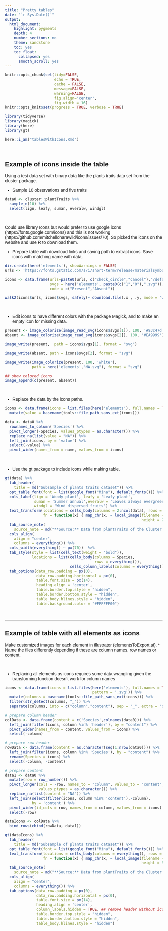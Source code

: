 ```yaml
---
title: "Pretty tables"
date: "`r Sys.Date()`"
output:
  html_document:
    highlight: pygments
    depth: 4
    number_sections: no
    theme: sandstone
    toc: yes
    toc_float:
      collapsed: yes
      smooth_scroll: yes
---
```


```r
knitr::opts_chunk$set(tidy=FALSE,
                      echo = TRUE, 
                      cache = FALSE,
                      message=FALSE,
                      warning=FALSE,
                      fig.align='center',
                      fig.width = 16)
knitr::opts_knit$set(progress = TRUE, verbose = TRUE)

library(tidyverse)
library(magick)
library(here)
library(gt)

here::i_am("tablesWithIcons.Rmd")
```

<style type="text/css">
body{
font: 14px "Mina", sans-serif;
}
</style>

<br />

## Example of icons inside the table

Using a test data set with binary data like the plants traits data set from the cluster package.

* Sample 10 observations and five traits

```r
data0 <- cluster::plantTraits %>% 
  sample_n(10) %>% 
  select(lign, leafy, suman, everalw, windgl) 
```

<br />

Could use library Icons but would prefer to use google icons (https://fonts.google.com/icons) and this is not working (https://github.com/mitchelloharawild/icons/issues/70). So picked the icons on the website and use R to download them.

* Prepare table with download links and saving path to extract icons. Save icons with matching name with data.

```r
dir.create(here('elements'), showWarnings = FALSE)
urls <- 'https://fonts.gstatic.com/s/i/short-term/release/materialsymbolsoutlined/'

icons <- data.frame(urls=paste0(urls, c("check_circle","cancel"),"/default/48px.svg"),
                    svgs = here('elements', paste0(c("1","0"),".svg")),
                    code = c("Present","Absent"))

walk2(icons$urls, icons$svgs, safely(~ download.file(.x , .y, mode = "wb")))
```
<br />

* Edit icons to have different colors with the package Magick, and to make an empty icon for missing data.

```r
present <- image_colorize(image_read_svg(icons$svgs[1]), 100, '#93c47d')
absent <- image_colorize(image_read_svg(icons$svgs[2]), 100, '#EA9999')

image_write(present,  path = icons$svgs[1], format = "svg")

image_write(absent, path = icons$svgs[2], format = "svg")

image_write(image_colorize(present, 100, 'white'), 
            path = here('elements',"NA.svg"), format = "svg")

## show colored icons
image_append(c(present, absent))
```

<br />

* Replace the data by the icons paths.

```r
icons <- data.frame(icons = list.files(here('elements'), full.names = TRUE, pattern = '.svg')) %>%
  mutate(value = basename(tools::file_path_sans_ext(icons)))

data <- data0 %>% 
  rownames_to_column('Species') %>% 
  pivot_longer(-Species, values_ptypes = as.character()) %>% 
  replace_na(list(value = "NA")) %>% 
  left_join(icons, by = 'value') %>% 
  select(-value) %>% 
  pivot_wider(names_from = name, values_from = icons)
```

<br />

* Use the gt package to include icons while making table.

```r
gt(data) %>% 
  tab_header(
    title = md("Subsample of plants traits dataset")) %>% 
  opt_table_font(font = list(google_font("Mina"), default_fonts())) %>% 
  cols_label(lign = 'Woody plant', leafy = 'Leafy plant', 
             suman = 'Summer annual',everalw = 'Leaves always evergreen',
             windgl = 'Wind dispersed fruits') %>%  
  text_transform(locations = cells_body(columns = 2:ncol(data), rows = everything()),
                 fn = function(x) { map_chr(x, ~ local_image(filename = .x,
                                                             height = 24))}) %>%
  tab_source_note(
    source_note = md("**Source:** Data from plantTraits of the Cluster package.")) %>% 
  cols_align(
    align = "center",
    columns = everything()) %>%
  cols_width(everything() ~ px(70))  %>%
  tab_style(style = list(cell_text(weight = "bold")),
            locations = list(cells_body(columns = Species, 
                                        rows = everything()),
                             cells_column_labels(columns = everything()))) %>% 
  tab_options(data_row.padding = px(0),
              data_row.padding.horizontal = px(0),
              table.font.size = px(14),
              heading.align = 'center',
              table.border.top.style = "hidden",
              table.border.bottom.style = "hidden",
              table_body.hlines.style = "hidden",
              table.background.color = "#FFFFFF00") 

```

<br />

****

## Example of table with all elements as icons

Make customized images for each element in illustrator (elementsToExport.ai).
* Name the files differently depending if these are column names, row names or content. 

<br />

* Replacing all elements as icons requires some data wrangling given the transforming function doesn't work for column names

```r
icons <- data.frame(icons = list.files(here('elements'), full.names = TRUE, 
                                       pattern = '.svg')) %>%
  mutate(columns = basename(tools::file_path_sans_ext(icons))) %>% 
  filter(str_detect(columns, "_")) %>% 
  separate(columns, into = c("column","content"), sep = "_", extra = "drop")

# prepare column header
colData <- data.frame(content = c('Species',colnames(data0))) %>% 
  left_join(filter(icons, column %in% 'header'), by = "content") %>% 
  pivot_wider(names_from = content, values_from = icons) %>% 
  select(-column)

# prepare row header
rowData <- data.frame(content = as.character(seq(1:nrow(data0)))) %>% 
  left_join(filter(icons, column %in% 'Species'), by = "content") %>% 
  rename(Species = icons) %>% 
  select(-column, -content)

# prepare content
data1 <- data0 %>% 
  mutate(row = row_number()) %>% 
  pivot_longer(cols = -row, names_to = "column", values_to = "content",
               values_ptypes = as.character()) %>% 
  replace_na(list(content = "NA")) %>% 
  left_join(select(filter(icons, column %in% 'content'),-column), 
            by = 'content') %>% 
  pivot_wider(id_cols = row, names_from = column, values_from = icons) %>% 
  select(-row)

dataIcons <- colData %>% 
  bind_rows(cbind(rowData, data1))
```

```r
gt(dataIcons) %>% 
  tab_header(
    title = md("Subsample of plants traits dataset")) %>% 
  opt_table_font(font = list(google_font("Mina"), default_fonts())) %>% 
  text_transform(locations = cells_body(columns = everything(), rows = everything()),
                 fn = function(x) { map_chr(x, ~ local_image(filename = .x,
                                                             height = 50))}) %>%
  tab_source_note(
    source_note = md("**Source:** Data from plantTraits of the Cluster package.")) %>% 
  cols_align(
    align = "center",
    columns = everything()) %>%
  tab_options(data_row.padding = px(0),
              data_row.padding.horizontal = px(0),
              table.font.size = px(14),
              heading.align = 'center',
              column_labels.hidden = TRUE, ## remove header without icons paths
              table.border.top.style = "hidden",
              table.border.bottom.style = "hidden",
              table_body.hlines.style = "hidden") 

```